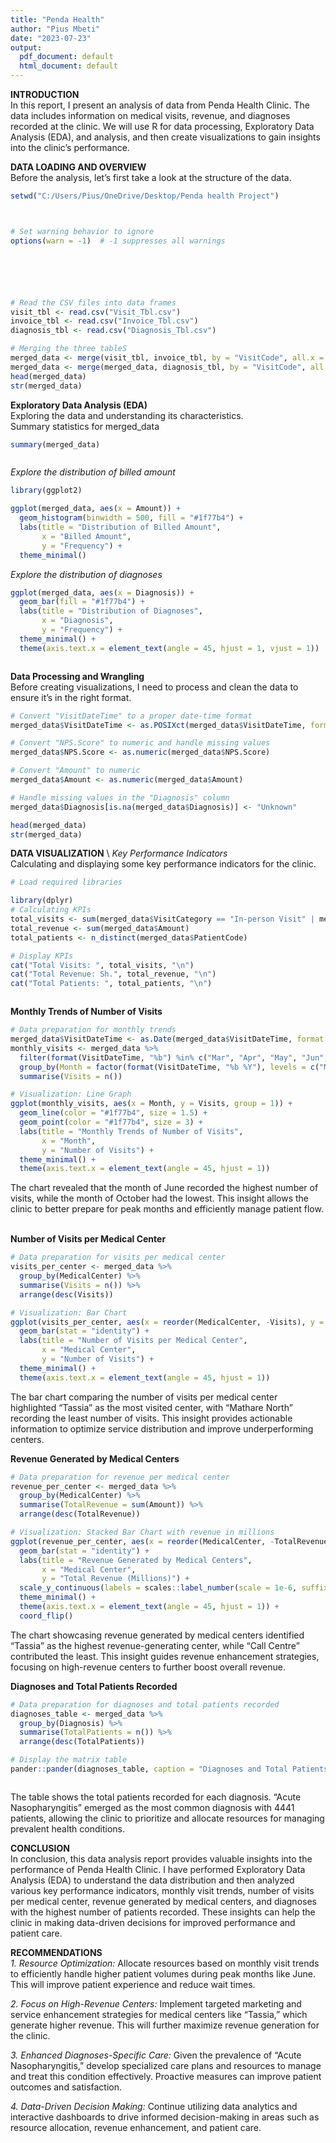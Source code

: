 ---
title: "Penda Health"
author: "Pius Mbeti"
date: "2023-07-23"
output:
  pdf_document: default
  html_document: default
---



**INTRODUCTION** \
In this report, I present an analysis of data from Penda Health Clinic. The data includes information on medical visits, revenue, and diagnoses recorded at the clinic. We will use R for data processing, Exploratory Data Analysis (EDA), and analysis, and then create visualizations to gain insights into the clinic's performance. \

**DATA LOADING AND OVERVIEW** \
Before the analysis, let's first take a look at the structure of the data.  




```{r}
setwd("C:/Users/Pius/OneDrive/Desktop/Penda health Project")



# Set warning behavior to ignore
options(warn = -1)  # -1 suppresses all warnings






# Read the CSV files into data frames
visit_tbl <- read.csv("Visit_Tbl.csv")
invoice_tbl <- read.csv("Invoice_Tbl.csv")
diagnosis_tbl <- read.csv("Diagnosis_Tbl.csv")

# Merging the three tableS
merged_data <- merge(visit_tbl, invoice_tbl, by = "VisitCode", all.x = TRUE)
merged_data <- merge(merged_data, diagnosis_tbl, by = "VisitCode", all.x = TRUE)
head(merged_data)
str(merged_data)


```

**Exploratory Data Analysis (EDA)**\
Exploring the data and understanding its characteristics. \
Summary statistics for merged_data

```{R}

summary(merged_data)



```


*Explore the distribution of billed amount*

```{R}

library(ggplot2)

ggplot(merged_data, aes(x = Amount)) +
  geom_histogram(binwidth = 500, fill = "#1f77b4") +
  labs(title = "Distribution of Billed Amount",
       x = "Billed Amount",
       y = "Frequency") +
  theme_minimal()

```


*Explore the distribution of diagnoses*
```{r}
 
ggplot(merged_data, aes(x = Diagnosis)) +
  geom_bar(fill = "#1f77b4") +
  labs(title = "Distribution of Diagnoses",
       x = "Diagnosis",
       y = "Frequency") +
  theme_minimal() +
  theme(axis.text.x = element_text(angle = 45, hjust = 1, vjust = 1))



```

**Data Processing and Wrangling** \
Before creating visualizations, I need to process and clean the data to ensure it's in the right format.

```{r}
# Convert "VisitDateTime" to a proper date-time format
merged_data$VisitDateTime <- as.POSIXct(merged_data$VisitDateTime, format = "%m/%d/%Y %H:%M")

# Convert "NPS.Score" to numeric and handle missing values
merged_data$NPS.Score <- as.numeric(merged_data$NPS.Score)

# Convert "Amount" to numeric
merged_data$Amount <- as.numeric(merged_data$Amount)

# Handle missing values in the "Diagnosis" column
merged_data$Diagnosis[is.na(merged_data$Diagnosis)] <- "Unknown"

head(merged_data)
str(merged_data)

```

**DATA VISUALIZATION** \\
*Key Performance Indicators* \
Calculating and displaying some key performance indicators for the clinic.

```{r}
# Load required libraries

library(dplyr)
# Calculating KPIs
total_visits <- sum(merged_data$VisitCategory == "In-person Visit" | merged_data$VisitCategory == "Telemedicine Visit")
total_revenue <- sum(merged_data$Amount)
total_patients <- n_distinct(merged_data$PatientCode)

# Display KPIs
cat("Total Visits: ", total_visits, "\n")
cat("Total Revenue: Sh.", total_revenue, "\n")
cat("Total Patients: ", total_patients, "\n")



```

**Monthly Trends of Number of Visits**

```{r}
# Data preparation for monthly trends
merged_data$VisitDateTime <- as.Date(merged_data$VisitDateTime, format = "%m/%d/%Y %H:%M")
monthly_visits <- merged_data %>%
  filter(format(VisitDateTime, "%b") %in% c("Mar", "Apr", "May", "Jun", "Jul", "Aug", "Sep", "Oct")) %>%
  group_by(Month = factor(format(VisitDateTime, "%b %Y"), levels = c("Mar 2022", "Apr 2022", "May 2022", "Jun 2022", "Jul 2022", "Aug 2022", "Sep 2022", "Oct 2022"))) %>%
  summarise(Visits = n())

# Visualization: Line Graph
ggplot(monthly_visits, aes(x = Month, y = Visits, group = 1)) +
  geom_line(color = "#1f77b4", size = 1.5) +
  geom_point(color = "#1f77b4", size = 3) +
  labs(title = "Monthly Trends of Number of Visits",
       x = "Month",
       y = "Number of Visits") +
  theme_minimal() +
  theme(axis.text.x = element_text(angle = 45, hjust = 1))


```
The chart revealed that the month of June recorded the highest number of visits, while the month of October had the lowest. This insight allows the clinic to better prepare for peak months and efficiently manage patient flow. \ \


**Number of Visits per Medical Center**
```{r}
# Data preparation for visits per medical center
visits_per_center <- merged_data %>%
  group_by(MedicalCenter) %>%
  summarise(Visits = n()) %>%
  arrange(desc(Visits))

# Visualization: Bar Chart
ggplot(visits_per_center, aes(x = reorder(MedicalCenter, -Visits), y = Visits, fill = MedicalCenter)) +
  geom_bar(stat = "identity") +
  labs(title = "Number of Visits per Medical Center",
       x = "Medical Center",
       y = "Number of Visits") +
  theme_minimal() +
  theme(axis.text.x = element_text(angle = 45, hjust = 1))
```
The bar chart comparing the number of visits per medical center highlighted "Tassia" as the most visited center, with "Mathare North" recording the least number of visits. This insight provides actionable information to optimize service distribution and improve underperforming centers. \ \

**Revenue Generated by Medical Centers**
```{r}

# Data preparation for revenue per medical center
revenue_per_center <- merged_data %>%
  group_by(MedicalCenter) %>%
  summarise(TotalRevenue = sum(Amount)) %>%
  arrange(desc(TotalRevenue))

# Visualization: Stacked Bar Chart with revenue in millions
ggplot(revenue_per_center, aes(x = reorder(MedicalCenter, -TotalRevenue), y = TotalRevenue, fill = MedicalCenter)) +
  geom_bar(stat = "identity") +
  labs(title = "Revenue Generated by Medical Centers",
       x = "Medical Center",
       y = "Total Revenue (Millions)") +
  scale_y_continuous(labels = scales::label_number(scale = 1e-6, suffix = "M")) +  # Format y-axis labels in millions
  theme_minimal() +
  theme(axis.text.x = element_text(angle = 45, hjust = 1)) +
  coord_flip()


```
The chart showcasing revenue generated by medical centers identified "Tassia" as the highest revenue-generating center, while "Call Centre" contributed the least. This insight guides revenue enhancement strategies, focusing on high-revenue centers to further boost overall revenue. \ \


**Diagnoses and Total Patients Recorded**

```{r}

# Data preparation for diagnoses and total patients recorded
diagnoses_table <- merged_data %>%
  group_by(Diagnosis) %>%
  summarise(TotalPatients = n()) %>%
  arrange(desc(TotalPatients))

# Display the matrix table
pander::pander(diagnoses_table, caption = "Diagnoses and Total Patients Recorded")



```
The table shows the total patients recorded for each diagnosis. "Acute Nasopharyngitis" emerged as the most common diagnosis with 4441 patients, allowing the clinic to prioritize and allocate resources for managing prevalent health conditions. \ \





**CONCLUSION** \
In conclusion, this data analysis report provides valuable insights into the performance of Penda Health Clinic. I have performed Exploratory Data Analysis (EDA) to understand the data distribution and then analyzed various key performance indicators, monthly visit trends, number of visits per medical center, revenue generated by medical centers, and diagnoses with the highest number of patients recorded. These insights can help the clinic in making data-driven decisions for improved performance and patient care. \ \



**RECOMMENDATIONS** \
*1. Resource Optimization:* Allocate resources based on monthly visit trends to efficiently handle higher patient volumes during peak months like June. This will improve patient experience and reduce wait times. \

*2. Focus on High-Revenue Centers:* Implement targeted marketing and service enhancement strategies for medical centers like "Tassia," which generate higher revenue. This will further maximize revenue generation for the clinic. \

*3. Enhanced Diagnoses-Specific Care:* Given the prevalence of "Acute Nasopharyngitis," develop specialized care plans and resources to manage and treat this condition effectively. Proactive measures can improve patient outcomes and satisfaction. \

*4. Data-Driven Decision Making:* Continue utilizing data analytics and interactive dashboards to drive informed decision-making in areas such as resource allocation, revenue enhancement, and patient care.

